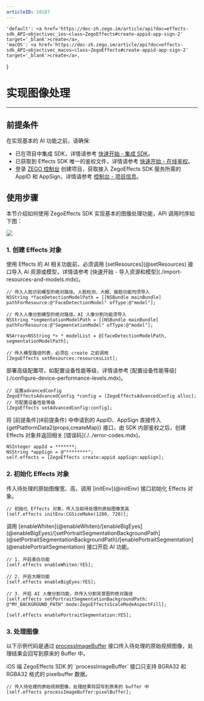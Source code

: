 ```yaml
---
articleID: 10187
---
```



    'default': <a href='https://doc-zh.zego.im/article/api?doc=effects-sdk_API~objectivec_ios~class~ZegoEffects#create-appid-app-sign-2' target='_blank'>create</a>,
    'macOS': <a href='https://doc-zh.zego.im/article/api?doc=effects-sdk_API~objectivec_macos~class~ZegoEffects#create-appid-app-sign-2' target='_blank'>create</a>,
}


# 实现图像处理

---

## 前提条件

在实现基本的 AI 功能之前，请确保:

- 已在项目中集成 SDK，详情请参考 [快速开始 - 集成 SDK](./import-the-sdk.mdx)。
- 已获取到 Effects SDK 唯一的鉴权文件，详情请参考 [快速开始 - 在线鉴权](./online-authentication.mdx)。
- 登录 [ZEGO 控制台](https://console.zego.im) 创建项目，获取接入 ZegoEffects SDK 服务所需的 AppID 和 AppSign，详情请参考 [控制台 - 项目信息](https://doc-zh.zego.im/article/12107)。


## 使用步骤

本节介绍如何使用 ZegoEffects SDK 实现基本的图像处理功能，API 调用时序如下图：

<Frame width="auto" height="auto">
  <img src="https://storage.zego.im/sdk-doc/Pics/AI_Vision/QuickStarts/Implemention_iOS_zh.png" />
</Frame>

### 1. 创建 Effects 对象

<Steps>
<Step title="传入 AI 资源或模型。  ">
使用 Effects 的 AI 相关功能前，必须调用 [setResources](@setResources) 接口导入 AI 资源或模型，详情请参考 [快速开始 - 导入资源和模型](./import-resources-and-models.mdx)。

```objc
// 传入人脸识别模型的绝对路径。人脸检测、大眼、瘦脸功能均须导入
NSString *faceDetectionModelPath = [[NSBundle mainBundle] pathForResource:@"FaceDetectionModel" ofType:@"model"];

// 传入人像分割模型的绝对路径。AI 人像分割功能须导入
NSString *segmentationModelPath = [[NSBundle mainBundle] pathForResource:@"SegmentationModel" ofType:@"model"];

NSArray<NSString *> * modelList = @[faceDetectionModelPath, segmentationModelPath];

// 传入模型路径列表，必须在 create 之前调用
[ZegoEffects setResources:resourcesList];
```
</Step>
<Step title="部署高级配置项">
部署高级配置项，如配置设备性能等级，详情请参考 [配置设备性能等级](./configure-device-performance-levels.mdx)。

```objc
// 设置advancedConfig
ZegoEffectsAdvancedConfig *config = [ZegoEffectsAdvancedConfig alloc];
// 可配置设备性能等级
[ZegoEffects setAdvancedConfig:config];
```
</Step>
<Step title="创建 Effects 对象">
将 [前提条件](#前提条件) 中申请到的 AppID、AppSign 直接传入 {getPlatformData2(props,createMap)} 接口，由 SDK 内部鉴权之后，创建 Effects 对象并返回相关 [错误码](./../error-codes.mdx)。

```objc
NSInteger appId = *******;
NSString *appSign = @"********";
self.effects = [ZegoEffects create:appid appSign:appSign];
```    
</Step>
</Steps>
  
### 2. 初始化 Effects 对象

<Steps>
<Step title="初始化 Effects 对象">
传入待处理的原始图像宽、高，调用 [initEnv](@initEnv) 接口初始化 Effects 对象。

```objc
// 初始化 Effects 对象，传入当前待处理的原始图像宽高
[self.effects initEnv:CGSizeMake(1280, 720)];
```
</Step>
<Step title="开启 AI 功能">
调用 [enableWhiten](@enableWhiten)/[enableBigEyes](@enableBigEyes)/[setPortraitSegmentationBackgroundPath](@setPortraitSegmentationBackgroundPath)/[enablePortraitSegmentation](@enablePortraitSegmentation) 接口开启 AI 功能。

```objc
// 1. 开启美白功能
[self.effects enableWhiten:YES];

// 2. 开启大眼功能              
[self.effects enableBigEyes:YES];

// 3. 开启 AI 人像分割功能，并传入分割背景图的绝对路径
[self.effects setPortraitSegmentationBackgroundPath: @"MY_BACKGROUND_PATH" mode:ZegoEffectsScaleModeAspectFill];

[self.effects enablePortraitSegmentation:YES];
```
</Step>
</Steps>

### 3. 处理图像

以下示例代码是通过 [processImageBuffer](@processImageBuffer) 接口传入待处理的原始视频图像，处理结果会回写到原来的 Buffer 中。

<Warning title="Warning">
iOS 端 ZegoEffects SDK 的 `processImageBuffer` 接口只支持 BGRA32 和 RGBA32 格式的 pixelbuffer 数据。
</Warning>

```objc
// 传入待处理的原始视频图像，处理结果将回写到原来的 buffer 中
[self.effects processImageBuffer:pixelBuffer];
```

